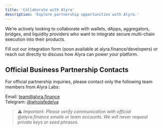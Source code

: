 ```yaml
---
title: 'Collaborate with Alyra'
description: 'Explore partnership opportunities with Alyra.'
---
```


We’re actively looking to collaborate with wallets, dApps, aggregators, bridges, and liquidity providers who want to integrate secure multi-chain execution into their products.

Fill out our integration form (soon available at alyra.finance/developers) or reach out directly to discuss how Alyra can power your platform.


## Official Business Partnership Contacts

For official partnership inquiries, please contact only the following team members from Alyra Labs:

Email: team@alyra.finance  
Telegram: [@whoisfedelya](https://t.me/whoisfedelya)

> ⚠️ *Important: Please verify communication with official @alyra.finance emails or team accounts. We will never request private keys or seed phrases.*